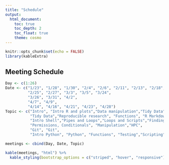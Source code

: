 ```yaml
---
title: "Schedule"
output: 
  html_document:
    toc: true
    toc_depth: 2
    toc_float: true
    theme: cosmo
---
```

```r
knitr::opts_chunk$set(echo = FALSE)
library(kableExtra)
```

## Meeting Schedule

```r
Day <- c(1:26)
Date <- c("1/23", "1/28", "1/30", "2/4", "2/6", "2/11", "2/13", "2/18", "2/20",
          "2/25", "2/27", "3/3", "3/5", "3/24",
          "3/26", "3/31", "4/2", 
          "4/7", "4/9", 
          "4/14", "4/16", "4/21", "4/23", "4/28")
Topic <- c("Intro", "Intro R and plots","Data manipulation","Tidy Data",
           "Tidy Data","Reproducible research", "Functions", "R Markdown", "Apply / mapping",
           "Intro Shell","Pipes and Loops","Loops and Scripts","Finding",
           "Permissions, Conditionals", "Manipulation","HPC",
           "Git", "Git", 
           "Intro Python", "Python", "Functions", "Testing","Scripting")

meetings <- cbind(Day, Date, Topic)

kable(meetings, "html") %>%  
  kable_styling(bootstrap_options = c("striped", "hover", "responsive"))
```
